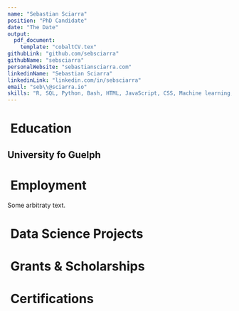 ```yaml
---
name: "Sebastian Sciarra"
position: "PhD Candidate"
date: "The Date"
output: 
  pdf_document:
    template: "cobaltCV.tex"
githubLink: "github.com/sebsciarra"
githubName: "sebsciarra"
personalWebsite: "sebastiansciarra.com"
linkedinName: "Sebastian Sciarra"
linkedinLink: "linkedin.com/in/sebsciarra"
email: "seb\\@sciarra.io"
skills: "R, SQL, Python, Bash, HTML, JavaScript, CSS, Machine learning, Data science, Data visualization, Knowledge translation"
---
```







# \faUniversity\ Education

## University fo Guelph

\lipsum[1-2]

# \faSuitcase\ Employment 

Some arbitraty text.

# \faCode\ Data Science Projects

# \faGraduationCap\ Grants & Scholarships 

# \faCertificate\ Certifications


